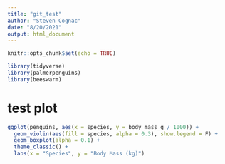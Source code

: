 ```yaml
---
title: "git_test"
author: "Steven Cognac"
date: "8/20/2021"
output: html_document
---
```


```r
knitr::opts_chunk$set(echo = TRUE)

library(tidyverse)
library(palmerpenguins)
library(beeswarm)

```

# test plot
```r
ggplot(penguins, aes(x = species, y = body_mass_g / 1000)) +
  geom_violin(aes(fill = species, alpha = 0.3), show.legend = F) +
  geom_boxplot(alpha = 0.1) +
  theme_classic() +
  labs(x = "Species", y = "Body Mass (kg)")
  
```

